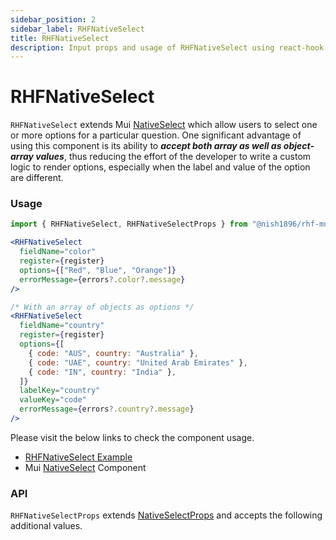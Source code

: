 ```yaml
---
sidebar_position: 2
sidebar_label: RHFNativeSelect
title: RHFNativeSelect
description: Input props and usage of RHFNativeSelect using react-hook-form.
---
```



# RHFNativeSelect

`RHFNativeSelect` extends Mui [NativeSelect](https://mui.com/material-ui/react-select/#native-select) which
allow users to select one or more options for a particular question.
One significant advantage of using this component is its ability to _**accept both
array as well as object-array values**_, thus reducing the effort of the developer to
write a custom logic to render options, especially when the label and value of
the option are different.

### Usage

```js
import { RHFNativeSelect, RHFNativeSelectProps } from "@nish1896/rhf-mui-components";
```

```jsx
<RHFNativeSelect
  fieldName="color"
  register={register}
  options={["Red", "Blue", "Orange"]}
  errorMessage={errors?.color?.message}
/>

/* With an array of objects as options */
<RHFNativeSelect
  fieldName="country"
  register={register}
  options={[
    { code: "AUS", country: "Australia" },
    { code: "UAE", country: "United Arab Emirates" },
    { code: "IN", country: "India" },
  ]}
  labelKey="country"
  valueKey="code"
  errorMessage={errors?.country?.message}
/>
```

Please visit the below links to check the component usage.

- [RHFNativeSelect Example](https://mui.com/material-ui/react-text-field/)
- Mui [NativeSelect](https://mui.com/material-ui/react-select/) Component

### API

`RHFNativeSelectProps` extends [NativeSelectProps](https://mui.com/material-ui/api/native-select/) and accepts the following additional values.

<RHFNativeSelectPropsTable />
